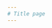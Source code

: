 ```yaml
---
# Title page
---
```


\thispagestyle{empty}

\begin{center}

\vspace*{\fill}

\Huge{Mood misattribution and external factors: The effect of short-term temperature changes on presidential approval in Ecuador}

\Large{Daniel Sánchez Pazmiño}

POL837 Issues in Comparative Politics

Spring 2024

\textbf{Student ID}: 301560593

Professor Eline de Rooij, Ph.D.

\textbf{Word count}: 5142

\vspace*{\fill}

\end{center}

\clearpage

